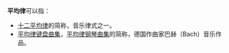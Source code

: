 '''平均律'''可以指：
* [[十二平均律|十二平均律]]的简称，音乐律式之一。
* [[平均律键盘曲集|平均律键盘曲集]]，[[平均律钢琴曲集|平均律钢琴曲集]]的简称，德国作曲家巴赫（Bach）音乐作品。
{{disambig|Y|Cat=三字术语消歧义}}